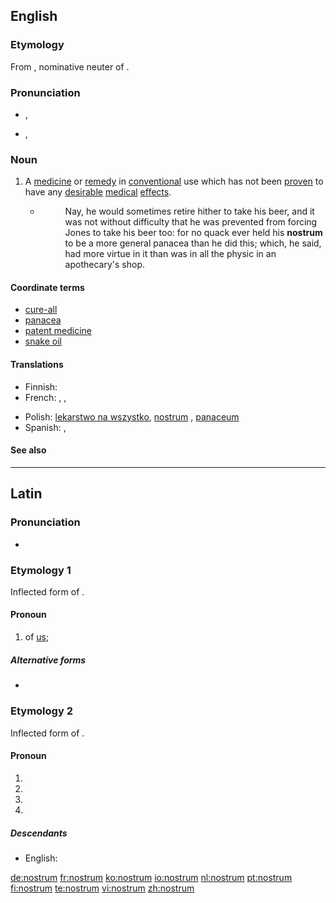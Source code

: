 ==English==

===Etymology===
From {{etyl|la}} {{term|nostrum||ours|lang=la}}, nominative neuter of {{term|noster||our, ours|lang=la}}.

===Pronunciation===
* {{a|UK}} {{IPA|/ˈnɒs.trəm/}}, {{SAMPA|/"nQs.tr@m/}}
* {{a|US}} {{IPA|/ˈnɑ.strəm/}}, {{SAMPA|/"nA.str@m/}}

===Noun===
{{en-noun|pl2=nostra}}

# A [[medicine]] or [[remedy]] in [[conventional]] use which has not been [[proven]] to have any [[desirable]] [[medical]] [[effect]]s.
#* {{RQ:Fielding Tom Jones|V|ii}}
#*: Nay, he would sometimes retire hither to take his beer, and it was not without difficulty that he was prevented from forcing Jones to take his beer too: for no quack ever held his '''nostrum''' to be a more general panacea than he did this; which, he said, had more virtue in it than was in all the physic in an apothecary's shop.

====Coordinate terms====
* [[cure-all]]
* [[panacea]]
* [[patent medicine]]
* [[snake oil]]

====Translations====
{{trans-top|medicine or remedy which has not been proven to have any desirable medical effects}}
* Finnish: {{t|fi|patenttilääke}}
* French: {{t|fr|poudre de perlimpimpin}}  , {{t|fr|remède de bonne femme}} , {{t|fr|orviétan}}
{{trans-mid}}
* Polish: [[lekarstwo na wszystko]], [[nostrum]] {{m}}, [[panaceum]] {{n}}
* Spanish: {{t|es|remedio milagroso}} , {{t|es|droga de charlatán}}
{{trans-bottom}}

====See also====
{{projectlinks|pedia}}

----

==Latin==

===Pronunciation===
* {{a|Classical}} {{IPA|/ˈnos.trum/|lang=la}}

===Etymology 1===
Inflected form of {{term|nos|nōs|we|lang=la}}.

====Pronoun====
{{infl|la|pronoun form}}

# of [[us]]; {{inflection of|[[nos#Latin|nōs]]||partitive|gen|lang=la}}

=====Alternative forms=====
* {{l|la|nostri|nostrī}} {{qualifier|objective genitive}}

===Etymology 2===
Inflected form of {{term|noster||our, ours|lang=la}}.

====Pronoun====
{{infl|la|pronoun form}}

# {{inflection of|[[noster#Latin|noster]]||nom|n|s|lang=la}}
# {{inflection of|[[noster#Latin|noster]]||acc|m|s|lang=la}}
# {{inflection of|[[noster#Latin|noster]]||acc|n|s|lang=la}}
# {{inflection of|[[noster#Latin|noster]]||voc|n|s|lang=la}}

=====Descendants=====
* English: {{l|en|nostrum}}

[[de:nostrum]]
[[fr:nostrum]]
[[ko:nostrum]]
[[io:nostrum]]
[[nl:nostrum]]
[[pt:nostrum]]
[[fi:nostrum]]
[[te:nostrum]]
[[vi:nostrum]]
[[zh:nostrum]]